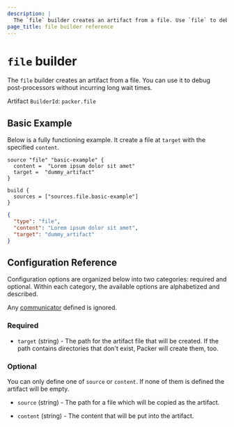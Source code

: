 ```yaml
---
description: |
  The `file` builder creates an artifact from a file. Use `file` to debug post-processors without incurring long wait times.
page_title: file builder reference
---
```


<BadgesHeader>
  <PluginBadge type="official" />
</BadgesHeader>

# `file` builder

The `file` builder creates an artifact from a file. You can use it to debug post-processors without incurring long wait times.

Artifact `BuilderId`: `packer.file`

## Basic Example

Below is a fully functioning example. It create a file at `target` with the
specified `content`.

<Tabs>
<Tab heading="HCL2">

```hcl
source "file" "basic-example" {
  content =  "Lorem ipsum dolor sit amet"
  target =  "dummy_artifact"
}

build {
  sources = ["sources.file.basic-example"]
}
```

</Tab>
<Tab heading="JSON">

```json
{
  "type": "file",
  "content": "Lorem ipsum dolor sit amet",
  "target": "dummy_artifact"
}
```

</Tab>
</Tabs>

## Configuration Reference

Configuration options are organized below into two categories: required and
optional. Within each category, the available options are alphabetized and
described.

Any [communicator](/packer/docs/templates/legacy_json_templates/communicator) defined is ignored.

### Required

- `target` (string) - The path for the artifact file that will be created. If
  the path contains directories that don't exist, Packer will create them, too.

### Optional

You can only define one of `source` or `content`. If none of them is defined
the artifact will be empty.

- `source` (string) - The path for a file which will be copied as the
  artifact.

- `content` (string) - The content that will be put into the artifact.
